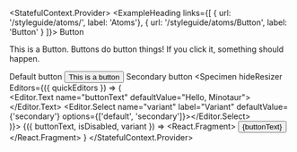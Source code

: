
<StatefulContext.Provider>
<Wrapper size="body">
  <Rhythm>
    <Wrapper>
      <Rhythm>
        <ExampleHeading
          links={[
            { url: '/styleguide/atoms/', label: 'Atoms'},
            { url: '/styleguide/atoms/Button', label: 'Button' }
          ]}>
            Button
        </ExampleHeading>
        <p>This is a Button. Buttons do button things! If you click it, something should happen.</p>
        <Heading level="h3">Default button</Heading>
      </Rhythm>
    </Wrapper>
    <Specimen hideCode>
      <Button>This is a button</Button>
    </Specimen>
    <Wrapper>
      <Heading level="h3">Secondary button</Heading>
    </Wrapper>
    <Specimen
      hideResizer
      Editors={({ quickEditors }) => (
        <div>
          <Editor.Text name="buttonText" defaultValue="Hello, Minotaur"></Editor.Text>
          <Editor.Select name="variant" label="Variant" defaultValue={'secondary'} options={['default', 'secondary']}></Editor.Select>
        </div>
      )}>
      {({ buttonText, isDisabled, variant }) =>
        <React.Fragment>
          <Button variant={variant}>{buttonText}</Button>
        </React.Fragment>
      }
    </Specimen>
  </Rhythm>
</Wrapper>
</StatefulContext.Provider>
